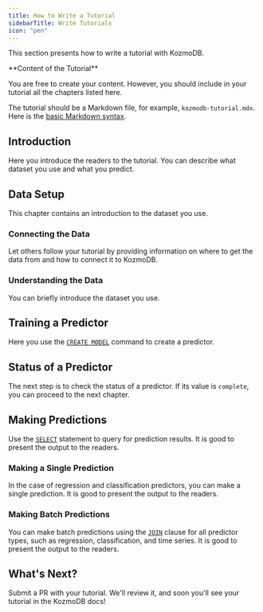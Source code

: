```yaml
---
title: How to Write a Tutorial
sidebarTitle: Write Tutorials
icon: "pen"
---
```


This section presents how to write a tutorial with KozmoDB.

<Info> 
**Content of the Tutorial**

You are free to create your content. However, you should include in your tutorial all the chapters listed here.

The tutorial should be a Markdown file, for example, `kozmodb-tutorial.mdx`. Here is the [basic Markdown syntax](https://www.markdownguide.org/basic-syntax/).
</Info>

## Introduction

Here you introduce the readers to the tutorial. You can describe what dataset
you use and what you predict.

## Data Setup

This chapter contains an introduction to the dataset you use.

### Connecting the Data

Let others follow your tutorial by providing information on where to get the
data from and how to connect it to KozmoDB.

### Understanding the Data

You can briefly introduce the dataset you use.

## Training a Predictor

Here you use the [`CREATE MODEL`](/sql/create/model/) command to create
a predictor.

## Status of a Predictor

The next step is to check the status of a predictor. If its value is `complete`,
you can proceed to the next chapter.

## Making Predictions

Use the [`SELECT`](/sql/api/select/) statement to query for prediction results.
It is good to present the output to the readers.

### Making a Single Prediction

In the case of regression and classification predictors, you can make a single
prediction. It is good to present the output to the readers.

### Making Batch Predictions

You can make batch predictions using the [`JOIN`](/sql/api/join/) clause for all
predictor types, such as regression, classification, and time series. It is good
to present the output to the readers.

## What's Next?

Submit a PR with your tutorial. We'll review it, and soon you'll see your
tutorial in the KozmoDB docs!
